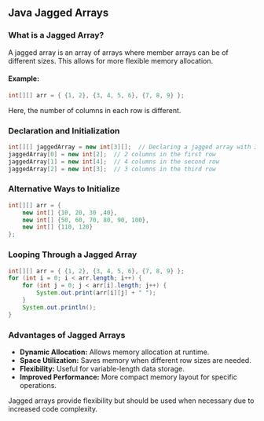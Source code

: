 ## Java Jagged Arrays

### What is a Jagged Array?
A jagged array is an array of arrays where member arrays can be of different sizes. This allows for more flexible memory allocation.

#### Example:
```java
int[][] arr = { {1, 2}, {3, 4, 5, 6}, {7, 8, 9} };
```
Here, the number of columns in each row is different.

### Declaration and Initialization
```java
int[][] jaggedArray = new int[3][];  // Declaring a jagged array with 3 rows
jaggedArray[0] = new int[2];  // 2 columns in the first row
jaggedArray[1] = new int[4];  // 4 columns in the second row
jaggedArray[2] = new int[3];  // 3 columns in the third row
```

### Alternative Ways to Initialize
```java
int[][] arr = { 
    new int[] {10, 20, 30 ,40},
    new int[] {50, 60, 70, 80, 90, 100},
    new int[] {110, 120}
};
```

### Looping Through a Jagged Array
```java
int[][] arr = { {1, 2}, {3, 4, 5, 6}, {7, 8, 9} };
for (int i = 0; i < arr.length; i++) {
    for (int j = 0; j < arr[i].length; j++) {
        System.out.print(arr[i][j] + " ");
    }
    System.out.println();
}
```

### Advantages of Jagged Arrays
- **Dynamic Allocation:** Allows memory allocation at runtime.
- **Space Utilization:** Saves memory when different row sizes are needed.
- **Flexibility:** Useful for variable-length data storage.
- **Improved Performance:** More compact memory layout for specific operations.

Jagged arrays provide flexibility but should be used when necessary due to increased code complexity.
